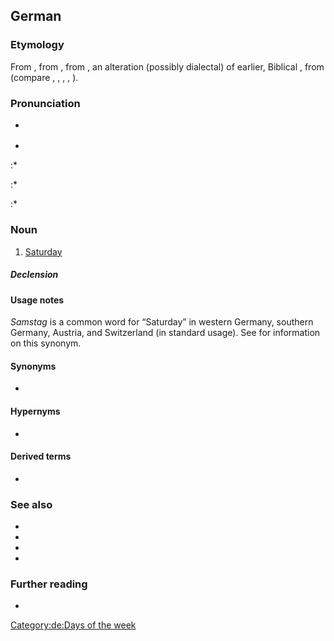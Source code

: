 {{also|samstag}}
==German==

===Etymology===
From {{inh|de|gmh|sameztac|sameztac, samztac}}, from {{inh|de|goh|sambaztag||Sabbath day}}, from {{der|de|got|*𐍃𐌰𐌼𐌱𐌰𐍄𐍉}}, an alteration (possibly dialectal) of earlier, Biblical {{m|got|𐍃𐌰𐌱𐌱𐌰𐍄𐍉}}, from {{der|de|gkm|*σάμβατον||Sabbath}} (compare {{cog|fr|samedi}}, {{cog|fro|sambedi}}, {{cog|rm|somda}}, {{cog|ro|sâmbătă}}, {{cog|hu|szombat}}).

===Pronunciation===
* {{IPA|/ˈzamstʰaːk/|lang=de}} {{a|standard}}
* {{audio|Samstag.ogg|Samstag|lang=de}}
:* {{IPA|/ˈzamstʰax/|lang=de}} {{a|northern Germany and parts of central Germany; chiefly colloquial}}
:* {{IPA|/ˈzamstʰaːx/|lang=de}} {{a|parts of central Germany; chiefly colloquial}}
:* {{IPA|/ˈsamʃtʰaːk/|lang=de}} {{a|south-western Germany and Switzerland; dialect}}

===Noun===
{{de-noun|m|Samstags|gen2=Samstages|Samstage}}

# {{lb|de|now dominant except in former [[East Germany]]}} [[Saturday]]

=====Declension=====
{{de-decl-noun-m|(e)s|e}}

====Usage notes====
''Samstag'' is a common word for “Saturday” in western Germany, southern Germany, Austria, and Switzerland (in standard usage). See {{m|de|Sonnabend}} for information on this synonym.

====Synonyms====
* {{sense|eastern and, traditionally, northern Germany}} {{l|de|Sonnabend}}

====Hypernyms====
* {{l|de|Tag}}

====Derived terms====
* {{l|de|Karsamstag}}

===See also===
* {{l|de|Sabbat}}
* {{l|de|Sabbattag}}
* {{l|de|Schabbat}}
* {{list:days of the week/de}}

===Further reading===
* {{R:Duden}}

[[Category:de:Days of the week]]